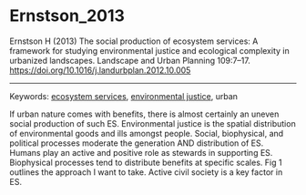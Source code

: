 # Ernstson_2013

Ernstson H (2013) The social production of ecosystem services: A framework for studying environmental justice and ecological complexity in urbanized landscapes. Landscape and Urban Planning 109:7–17. <https://doi.org/10.1016/j.landurbplan.2012.10.005>

---

Keywords: [ecosystem services](../topics/EcosystemServices.qmd), [environmental justice](../topics/EnvironmentalJustice.qmd), urban	

If urban nature comes with benefits, there is almost certainly an uneven social production of such ES. Environmental justice is the spatial distribution of environmental goods and ills amongst people. Social, biophysical, and political processes moderate the generation AND distribution of ES. Humans play an active and positive role as stewards in supporting ES. Biophysical processes tend to distribute benefits at specific scales. Fig 1 outlines the approach I want to take. Active civil society is a key factor in ES.
